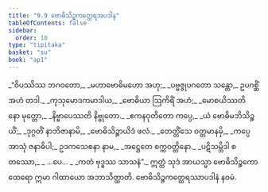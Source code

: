 ```yaml
---
title: "9.9 ဗောဓိသိဉ္စကတ္ထေရအပဒါန"
tableOfContents: false
sidebar:
  order: 10
type: "tipitaka"
basket: "su"
book: "ap1"
---
```



<DynamicBreadcrumb />

<Division number="46" book="ap1">

<Paragraph number="1747" type="verses" book="ap1">
_“ဝိပဿိဿ ဘဂဝတော,_  
_မဟာဗောဓိမဟော အဟု;_  
_ပဗ္ဗဇ္ဇုပဂတော သန္တော,_  
ဥပဂစ္ဆိံ အဟံ တဒါ._  

</Paragraph>

</Division>
<Division number="47" book="ap1">

<Paragraph number="1748" type="verses" book="ap1">
_ကုသုမောဒကမာဒါယ,_  
_ဗောဓိယာ ဩကိရိံ အဟံ;_  
_မောစယိဿတိ နော မုတ္တော,_  
_နိဗ္ဗာပေဿတိ နိဗ္ဗုတော._  

</Paragraph>

</Division>
<Division number="48" book="ap1">

<Paragraph number="1749" type="verses" book="ap1">
_ဧကနဝုတိတော ကပ္ပေ,_  
_ယံ ဗောဓိမဘိသိဉ္စယိံ;_  
_ဒုဂ္ဂတိံ နာဘိဇာနာမိ,_  
_ဗောဓိသိဉ္စာယိဒံ ဖလံ._  

</Paragraph>

</Division>
<Division number="49" book="ap1">

<Paragraph number="1750" type="verses" book="ap1">
_တေတ္တိံသေ ဝတ္တမာနမှိ,_  
_ကပ္ပေ အာသုံ ဇနာဓိပါ;_  
ဥဒကသေစနာ နာမ,_  
_အဋ္ဌေတေ စက္ကဝတ္တိနော._  

</Paragraph>

</Division>
<Division number="50" book="ap1">

<Paragraph number="1751" type="verses" book="ap1">
_ပဋိသမ္ဘိဒါ စတဿော,_  
_ …ပေ… _  
_ကတံ ဗုဒ္ဓဿ သာသနံ”._  

</Paragraph>

<Paragraph number="1752" book="ap1">
ဣတ္ထံ သုဒံ အာယသ္မာ ဗောဓိသိဉ္စကော ထေရော ဣမာ ဂါထာယော အဘာသိတ္ထာတိ.

</Paragraph>
</Division>

<Paragraph number="1753" type="center" book="ap1">
ဗောဓိသိဉ္စကတ္ထေရဿာပဒါနံ နဝမံ.
</Paragraph>